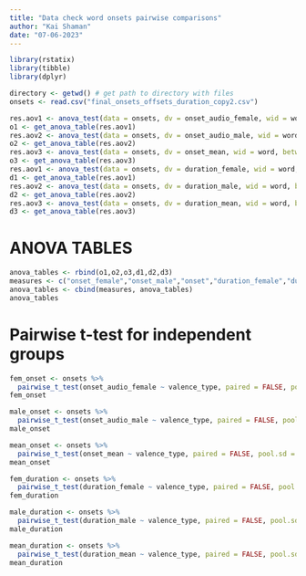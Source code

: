 ---
title: "Data check word onsets pairwise comparisons"
author: "Kai Shaman"
date: "07-06-2023"
---
```{r, echo=FALSE, message=FALSE, warning=FALSE}
library(rstatix)
library(tibble)
library(dplyr)
```

```{r, echo=FALSE, message=FALSE, warning=FALSE}
directory <- getwd() # get path to directory with files
onsets <- read.csv("final_onsets_offsets_duration_copy2.csv")
```

```{r, echo=FALSE, message=FALSE, warning=FALSE}
res.aov1 <- anova_test(data = onsets, dv = onset_audio_female, wid = word, between = valence_type)
o1 <- get_anova_table(res.aov1)
res.aov2 <- anova_test(data = onsets, dv = onset_audio_male, wid = word, between = valence_type)
o2 <- get_anova_table(res.aov2)
res.aov3 <- anova_test(data = onsets, dv = onset_mean, wid = word, between = valence_type)
o3 <- get_anova_table(res.aov3)
res.aov1 <- anova_test(data = onsets, dv = duration_female, wid = word, between = valence_type)
d1 <- get_anova_table(res.aov1)
res.aov2 <- anova_test(data = onsets, dv = duration_male, wid = word, between = valence_type)
d2 <- get_anova_table(res.aov2)
res.aov3 <- anova_test(data = onsets, dv = duration_mean, wid = word, between = valence_type)
d3 <- get_anova_table(res.aov3)
```
# ANOVA TABLES
```{r, echo=FALSE, message=FALSE, warning=FALSE}
anova_tables <- rbind(o1,o2,o3,d1,d2,d3)
measures <- c("onset_female","onset_male","onset","duration_female","duration_male","duration")
anova_tables <- cbind(measures, anova_tables)
anova_tables
```
# Pairwise t-test for independent groups
```{r, echo=FALSE, message=FALSE, warning=FALSE}
fem_onset <- onsets %>%
  pairwise_t_test(onset_audio_female ~ valence_type, paired = FALSE, pool.sd = FALSE, p.adjust.method = "bonferroni")
fem_onset
```

```{r, echo=FALSE, message=FALSE, warning=FALSE}
male_onset <- onsets %>%
  pairwise_t_test(onset_audio_male ~ valence_type, paired = FALSE, pool.sd = FALSE, p.adjust.method = "bonferroni")
male_onset
```

```{r, echo=FALSE, message=FALSE, warning=FALSE}
mean_onset <- onsets %>%
  pairwise_t_test(onset_mean ~ valence_type, paired = FALSE, pool.sd = FALSE, p.adjust.method = "bonferroni")
mean_onset
```

```{r, echo=FALSE, message=FALSE, warning=FALSE}
fem_duration <- onsets %>%
  pairwise_t_test(duration_female ~ valence_type, paired = FALSE, pool.sd = FALSE, p.adjust.method = "bonferroni")
fem_duration
```

```{r, echo=FALSE, message=FALSE, warning=FALSE}
male_duration <- onsets %>%
  pairwise_t_test(duration_male ~ valence_type, paired = FALSE, pool.sd = FALSE, p.adjust.method = "bonferroni")
male_duration
```

```{r, echo=FALSE, message=FALSE, warning=FALSE}
mean_duration <- onsets %>%
  pairwise_t_test(duration_mean ~ valence_type, paired = FALSE, pool.sd = FALSE, p.adjust.method = "bonferroni")
mean_duration
```
